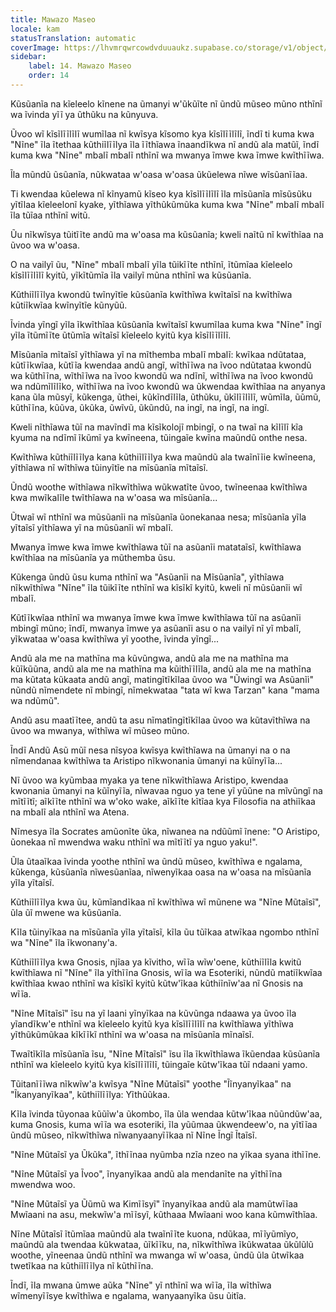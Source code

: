 ```yaml
---
title: Mawazo Maseo
locale: kam
statusTranslation: automatic
coverImage: https://lhvmrqwrcowdvduuaukz.supabase.co/storage/v1/object/public/strapi-uploads/small_cover-tratado-de-psicologia-revolucionaria.webp-5e15e1cec4e0ebebcde5d7fc7565d8fd.webp
sidebar:
    label: 14. Mawazo Maseo
    order: 14
---
```

Kũsũanĩa na kĩeleelo kĩnene na ũmanyi w'ũkũĩte nĩ ũndũ mũseo mũno nthĩnĩ wa ĩvinda yĩĩ ya ũthũku na kũnyuva.

Ũvoo wĩ kĩsĩlĩĩlĩlĩ wumĩlaa nĩ kwĩsya kĩsomo kya kĩsĩlĩĩlĩlĩ, ĩndĩ ti kuma kwa "Nĩne" ĩla ĩtethaa kũthiĩlĩĩlya ĩla ĩĩthĩawa ĩnaandĩkwa nĩ andũ ala matũĩ, ĩndĩ kuma kwa "Nĩne" mbalĩ mbalĩ nthĩnĩ wa mwanya ĩmwe kwa ĩmwe kwĩthĩĩwa.

Ĩla mũndũ ũsũanĩa, nũkwataa w'oasa w'oasa ũkũelewa nĩwe wĩsũanĩĩaa.

Ti kwendaa kũelewa nĩ kĩnyamũ kĩseo kya kĩsĩlĩĩlĩlĩ ĩla mĩsũanĩa mĩsũsũku yĩtĩlaa kĩeleelonĩ kyake, yĩthĩawa yĩthũkũmũka kuma kwa "Nĩne" mbalĩ mbalĩ ĩla tũĩaa nthĩnĩ witũ.

Ũu nĩkwĩsya tũitĩĩte andũ ma w'oasa ma kũsũanĩa; kweli naĩtũ nĩ kwĩthĩaa na ũvoo wa w'oasa.

O na vailyĩ ũu, "Nĩne" mbalĩ mbalĩ yĩla tũikĩĩte nthĩnĩ, ĩtũmĩaa kĩeleelo kĩsĩlĩĩlĩlĩ kyitũ, yĩkĩtũmĩa ĩla vailyĩ mũna nthĩnĩ wa kũsũanĩa.

Kũthiĩlĩĩlya kwondũ twĩnyĩtĩe kũsũanĩa kwĩthĩwa kwĩtaĩsĩ na kwĩthĩwa kũtiĩkwĩaa kwĩnyĩtĩe kũnyũũ.

Ĩvinda yĩngĩ yĩla ĩkwĩthĩaa kũsũanĩa kwĩtaĩsĩ kwumĩlaa kuma kwa "Nĩne" ĩngĩ yĩla ĩtũmĩĩte ũtũmĩa wĩtaĩsĩ kĩeleelo kyitũ kya kĩsĩlĩĩlĩlĩ.

Mĩsũanĩa mĩtaĩsĩ yĩthĩawa yĩ na mĩthemba mbalĩ mbalĩ: kwĩkaa ndũtataa, kũtĩĩkwĩaa, kũtĩĩa kwendaa andũ angĩ, wĩthĩĩwa na ĩvoo ndũtataa kwondũ wa kũthĩĩna, wĩthĩĩwa na ĩvoo kwondũ wa ndĩnĩ, wĩthĩĩwa na ĩvoo kwondũ wa ndũmĩlĩlĩko, wĩthĩĩwa na ĩvoo kwondũ wa ũkwendaa kwĩthĩaa na anyanya kana ũla mũsyĩ, kũkenga, ũthei, kũkĩndĩlĩla, ũthũku, ũkĩlĩĩlĩlĩ, wũmĩla, ũũmũ, kũthĩĩna, kũũva, ũkũka, ũwĩvũ, ũkũndũ, na ingĩ, na ingĩ, na ingĩ.

Kweli nĩthĩawa tũĩ na mavĩndĩ ma kĩsĩkolojĩ mbingĩ, o na twaĩ na kĩlĩlĩ kĩa kyuma na ndĩmĩ ĩkũmĩ ya kwĩneena, tũingaĩe kwĩna maũndũ onthe nesa.

Kwĩthĩwa kũthiĩlĩĩlya kana kũthiĩlĩĩlya kwa maũndũ ala twaĩnĩĩie kwĩneena, yĩthĩawa nĩ wĩthĩwa tũinyĩtĩe na mĩsũanĩa mĩtaĩsĩ.

Ũndũ woothe wĩthĩawa nĩkwĩthĩwa wũkwatĩte ũvoo, twĩneenaa kwĩthĩwa kwa mwĩkalĩle twĩthĩawa na w'oasa wa mĩsũanĩa...

Ũtwaĩ wĩ nthĩnĩ wa mũsũanĩi na mĩsũanĩa ũonekanaa nesa; mĩsũanĩa yĩla yĩtaĩsĩ yĩthĩawa yĩ na mũsũanĩi wĩ mbalĩ.

Mwanya ĩmwe kwa ĩmwe kwĩthĩawa tũĩ na asũanĩi matataĩsĩ, kwĩthĩawa kwĩthĩaa na mĩsũanĩa ya mũthemba ũsu.

Kũkenga ũndũ ũsu kuma nthĩnĩ wa "Asũanĩi na Mĩsũanĩa", yĩthĩawa nĩkwĩthĩwa "Nĩne" ĩla tũikĩĩte nthĩnĩ wa kĩsĩkĩ kyitũ, kweli nĩ mũsũanĩi wĩ mbalĩ.

Kũtĩĩkwĩaa nthĩnĩ wa mwanya ĩmwe kwa ĩmwe kwĩthĩawa tũĩ na asũanĩi mbingĩ mũno; ĩndĩ, mwanya ĩmwe ya asũanĩi asu o na vailyĩ nĩ yĩ mbalĩ, yĩkwataa w'oasa kwĩthĩwa yĩ yoothe, ĩvinda yĩngĩ...

Andũ ala me na mathĩna ma kũvũngwa, andũ ala me na mathĩna ma kũĩkũũna, andũ ala me na mathĩna ma kũithĩĩlĩla, andũ ala me na mathĩna ma kũtata kũkaata andũ angĩ, matingĩtĩkĩlaa ũvoo wa "Ũwingĩ wa Asũanĩi" nũndũ nĩmendete nĩ mbingĩ, nĩmekwataa "tata wĩ kwa Tarzan" kana "mama wa ndũmũ".

Andũ asu maatĩĩtee, andũ ta asu nĩmatĩngĩtĩkĩlaa ũvoo wa kũtavĩthĩwa na ũvoo wa mwanya, wĩthĩwa wĩ mũseo mũno.

Ĩndĩ Andũ Asũ mũĩ nesa nĩsyoa kwĩsya kwĩthĩawa na ũmanyi na o na nĩmendanaa kwĩthĩwa ta Aristipo nĩkwonania ũmanyi na kũĩnyĩĩa...

Nĩ ũvoo wa kyũmbaa myaka ya tene nĩkwĩthĩawa Aristipo, kwendaa kwonania ũmanyi na kũĩnyĩĩa, nĩwavaa nguo ya tene yĩ yũũne na mĩvũngĩ na mĩtĩĩtĩ; aĩkĩĩte nthĩnĩ wa w'oko wake, aĩkĩĩte kĩtĩaa kya Filosofia na athiĩkaa na mbalĩ ala nthĩnĩ wa Atena.

Nĩmesya ĩla Socrates amũonĩte ũka, nĩwanea na ndũũmĩ ĩnene: "O Aristipo, ũonekaa nĩ mwendwa waku nthĩnĩ wa mĩtĩĩtĩ ya nguo yaku!".

Ũla ũtaaĩkaa ĩvinda yoothe nthĩnĩ wa ũndũ mũseo, kwĩthĩwa e ngalama, kũkenga, kũsũanĩa nĩwesũanĩaa, nĩwenyĩkaa oasa na w'oasa na mĩsũanĩa yĩla yĩtaĩsĩ.

Kũthiĩlĩĩlya kwa ũu, kũmĩandĩkaa nĩ kwĩthĩwa wĩ mũnene wa "Nĩne Mũtaĩsĩ", ũla ũĩ mwene wa kũsũanĩa.

Kĩla tũinyĩkaa na mĩsũanĩa yĩla yĩtaĩsĩ, kĩla ũu tũĩkaa atwĩkaa ngombo nthĩnĩ wa "Nĩne" ĩla ĩkwonany'a.

Kũthiĩlĩĩlya kwa Gnosis, njĩaa ya kĩvitho, wĩĩa wĩw'oene, kũthiĩlĩla kwitũ kwĩthĩawa nĩ "Nĩne" ĩla yĩthĩĩna Gnosis, wĩĩa wa Esoteriki, nũndũ matiĩkwĩaa kwĩthĩaa kwao nthĩnĩ wa kĩsĩkĩ kyitũ kũtw'ĩkaa kũthiĩnĩw'aa nĩ Gnosis na wĩĩa.

"Nĩne Mĩtaĩsĩ" ĩsu na yĩ laani yĩnyĩkaa na kũvũnga ndaawa ya ũvoo ĩla yĩandĩkw'e nthĩnĩ wa kĩeleelo kyitũ kya kĩsĩlĩĩlĩlĩ na kwĩthĩawa yĩthĩwa yĩthũkũmũkaa kĩkĩĩkĩ nthĩnĩ wa w'oasa na mĩsũanĩa mĩnaĩsĩ.

Twaĩtĩkĩla mĩsũanĩa ĩsu, "Nĩne Mĩtaĩsĩ" ĩsu ĩla ĩkwĩthĩawa ĩkũendaa kũsũanĩa nthĩnĩ wa kĩeleelo kyitũ kya kĩsĩlĩĩlĩlĩ, tũingaĩe kũtw'ĩkaa tũĩ ndaani yamo.

Tũitanĩĩĩwa nĩkwĩw'a kwĩsya "Nĩne Mũtaĩsĩ" yoothe "Ĩĩnyanyĩkaa" na "Ĩkanyanyĩkaa", kũthiĩlĩĩlya: Yĩthũũkaa.

Kĩla ĩvinda tũyonaa kũũĩw'a ũkombo, ĩla ũla wendaa kũtw'ĩkaa nũũndũw'aa, kuma Gnosis, kuma wĩĩa wa esoteriki, ĩla yũũmaa ũkwendeew'o, na yĩtĩĩaa ũndũ mũseo, nĩkwĩthĩwa nĩwanyaanyĩĩkaa nĩ Nĩne Ĩngĩ Ĩtaĩsĩ.

"Nĩne Mũtaĩsĩ ya Ũkũka", ĩthĩĩnaa nyũmba nzĩa nzeo na yĩkaa syana ithĩĩne.

"Nĩne Mũtaĩsĩ ya Ĩvoo", ĩnyanyĩkaa andũ ala mendanĩte na yĩthĩĩna mwendwa woo.

"Nĩne Mũtaĩsĩ ya Ũũmũ wa Kimĩĩsyĩ" ĩnyanyĩkaa andũ ala mamũtwĩĩaa Mwĩaani na asu, mekwĩw'a mĩĩsyĩ, kũthaaa Mwĩaani woo kana kũmwĩthĩaa.

Nĩne Mũtaĩsĩ ĩtũmĩaa maũndũ ala twaĩnĩĩte kuona, ndũkaa, mĩĩyũmĩyo, maũndũ ala twendaa kũkwataa, ũĩkĩĩku, na, nĩkwĩthĩwa ĩkũkwataa ũkũlũlũ woothe, yĩneenaa ũndũ nthĩnĩ wa mwanga wĩ w'oasa, ũndũ ũla ũtwĩkaa twetĩkaa na kũthiĩlĩĩlya nĩ kũthĩĩna.

Ĩndĩ, ĩla mwana ũmwe aũka "Nĩne" yĩ nthĩnĩ wa wĩĩa, ĩla wĩthĩwa wĩmenyĩĩsye kwĩthĩwa e ngalama, wanyaanyĩka ũsu ũitĩa.

